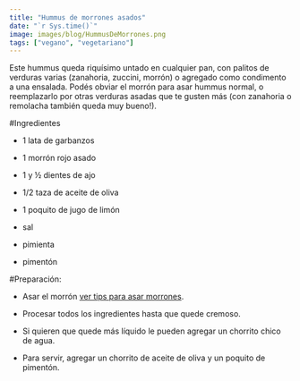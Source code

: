 ```yaml
---
title: "Hummus de morrones asados"
date: "`r Sys.time()`"
image: images/blog/HummusDeMorrones.png
tags: ["vegano", "vegetariano"]
---
```


Este hummus queda riquísimo untado en cualquier pan, con palitos de verduras varias (zanahoria, zuccini, morrón) o agregado como condimento a una ensalada. Podés obviar el morrón para asar hummus normal, o reemplazarlo por otras verduras asadas que te gusten más (con zanahoria o remolacha también queda muy bueno!).

#Ingredientes

- 1 lata de garbanzos

- 1 morrón rojo asado

- 1 y ½ dientes de ajo

- 1/2 taza de aceite de oliva

- 1 poquito de jugo de limón

- sal

- pimienta

- pimentón

#Preparación:

- Asar el morrón [ver tips para asar morrones ](/blog/como-asar-morrones/).

- Procesar todos los ingredientes hasta que quede cremoso.

- Si quieren que quede más líquido le pueden agregar un chorrito chico de agua.

- Para servir, agregar un chorrito de aceite de oliva y un poquito de pimentón.
